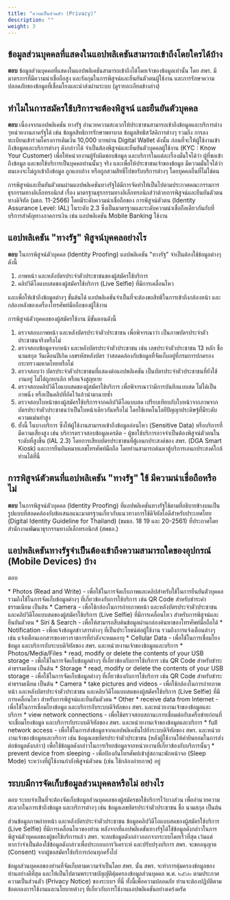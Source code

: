 ```yaml
---
title: "ความเป็นส่วนตัว (Privacy)"
description: ""
weight: 3
---
```



## ข้อมูลส่วนบุคคลที่แสดงในแอปพลิเคชันสามารถเข้าถึงโดยใครได้บ้าง

 **ตอบ** ข้อมูลส่วนบุคคลที่แสดงในแอปพลิเคชันสามารถเข้าถึงได้โดยเจ้าของข้อมูลเท่านั้น โดย สพร. มีมาตรการที่มีความน่าเชื่อถือสูง และรัดกุมในการพิสูจน์และยืนยันตัวตนผู้ใช้งาน และการรักษาความปลอดภัยของข้อมูลที่เชื่อมโยงและนำส่งผ่านระบบ (ดูรายละเอียดข้างล่าง)

## ทำไมในการสมัครใช้บริการจะต้องพิสูจน์ และยืนยันตัวบุคคล

**ตอบ** เนื่องจากแอปพลิเคชัน ทางรัฐ อำนวยความสะดวกให้ประชาชนสามารถเข้าถึงข้อมูลและบริการต่าง ๆหน่วยงานภาครัฐได้ เช่น ข้อมูลสิทธิการรักษาพยาบาล ข้อมูลสิทธิสวัสดิการต่างๆ รวมถึง การลงทะเบียนเข้าร่วมโครงการเติมเงิน 10,000 บาทผ่าน Digital Wallet ดังนั้น ก่อนที่จะให้ผู้ใช้งานเข้าถึงข้อมูลและบริการต่างๆ ดังกล่าวได้ จำเป็นต้องพิสูจน์และยืนยันตัวบุคคลผู้ใช้งาน (KYC : Know Your Customer) เพื่อให้หน่วยงานผู้รับผิดชอบข้อมูล และบริการในแต่ละเรื่องมั่นใจได้ว่า ผู้ที่ขอเข้าถึงข้อมูล และขอใช้บริการเป็นบุคคลท่านนั้นๆ จริง และเพื่อให้ประชาชนเจ้าของข้อมูล มีความมั่นใจได้ว่า ตนเองจะไม่ถูกเข้าถึงข้อมูล ถูกแอบอ้าง หรือถูกสวมสิทธิ์ไปขอรับบริการต่างๆ โดยบุคคลอื่นที่ไม่ใช่ตน

การพิสูจน์และยืนยันตัวตนผ่านแอปพลิเคชันทางรัฐได้มีการจัดทำให้เป็นไปตามประกาศคณะกรรมการธุรกรรมทางอิเล็กทรอนิกส์ เรื่อง มาตรฐานธุรกรรมทางอิเล็กทรอนิกส์ว่าด้วยการพิสูจน์และยืนยันตัวตนทางดิจิทัล (มธอ. 11-2566) โดยมีระดับความน่าเชื่อถือของ การพิสูจน์ตัวตน (Identity Assurance Level: IAL) ในระดับ 2.3 ซึ่งเป็นมาตรฐานและระดับความน่าเชื่อถือเดียวกันกับที่ บริการสำคัญทางภาคการเงิน เช่น แอปพลิเคชัน Mobile Banking ใช้งาน

## แอปพลิเคชัน "ทางรัฐ" พิสูจน์บุคคลอย่างไร

**ตอบ** ในการพิสูจน์ตัวบุคคล (Identity Proofing) แอปพลิเคชัน "ทางรัฐ" จำเป็นต้องใช้ข้อมูลต่างๆ ดังนี้

1. ภาพหน้า และหลังบัตรประจำตัวประชาชนของผู้สมัครใช้บริการ
2. คลิปวิดีโอแบบสดของผู้สมัครใช้บริการ (Live Selfie) ที่มีการเคลื่อนไหว

และเพื่อให้เข้าถึงข้อมูลต่างๆ ขั้นต้นได้ แอปพลิเคชันจำเป็นที่จะต้องขอสิทธิในการเข้าถึงกล้องหน้า และกล้องหลังของเครื่องโทรศัพท์มือถือของผู้ใช้งาน

การพิสูจน์ตัวบุคคลของผู้สมัครใช้งาน มีขั้นตอนดังนี้

1. ตรวจสอบภาพหน้า และหลังบัตรประจำตัวประชาชน เพื่อพิจารณาว่า เป็นภาพบัตรประจำตัวประชาชนจริงหรือไม่
2. ตรวจสอบข้อมูลจากหน้า และหลังบัตรประจำตัวประชาชน เช่น เลขประจำตัวประชาชน 13 หลัก ชื่อ นามสกุล วันเดือนปีเกิด เลขรหัสหลังบัตร ว่าสอดคล้องกับข้อมูลที่จัดเก็บอยู่ที่กรมการปกครอง กระทรวงมหาดไทยหรือไม่
3. ตรวจสอบว่า บัตรประจำตัวประชาชนที่แสดงต่อแอปพลิเคชัน เป็นบัตรประจำตัวประชาชนที่ยังใช้งานอยู่ ไม่ได้ถูกยกเลิก หรือแจ้งสูญหาย
4. ตรวจสอบคลิปวิดีโอแบบสดของผู้สมัครใช้บริการ เพื่อพิจารณาว่ามีการบันทึกแบบสด ไม่ได้เป็นภาพนิ่ง หรือเป็นคลิปที่อัดไว้แล้วนำมาฉายซ้ำ
5. ตรวจสอบใบหน้าของผู้สมัครใช้บริการจากคลิปวิดีโอแบบสด เปรียบเทียบกับใบหน้าจากภาพจากบัตรประจำตัวประชาชนว่าเป็นใบหน้าเดียวกันหรือไม่ โดยใช้เทคโนโลยีปัญญาประดิษฐ์ที่มีระดับความแม่นยำสูง
6. ทั้งนี้ ในบางบริการ ซึ่งให้ผู้ใช้งานสามารถเข้าถึงข้อมูลอ่อนไหว (Sensitive Data) หรือบริการที่มีความเสี่ยงสูง เช่น บริการตรวจสอบข้อมูลเครดิต - ผู้ขอใช้บริการอาจจำเป็นต้องพิสูจน์ตัวตนในระดับที่สูงขึ้น (IAL 2.3) โดยการเสียบบัตรประชาชนที่ตู้เอนกประสงค์ของ สพร. (DGA Smart Kiosk) และการยืนยันหมายเลขโทรศัพท์มือถือ โดยท่านสามารถค้นหาตู้บริการเอนกประสงค์ใกล้ท่านได้ที่นี่

## การพิสูจน์ตัวตนที่แอปพลิเคชัน "ทางรัฐ" ใช้ มีความน่าเชื่อถือหรือไม่

**ตอบ** ในการพิสูจน์ตัวบุคคล (Identity Proofing) ที่แอปพลิเคชันทางรัฐใช้ตามที่อธิบายข้างบนเป็นรูปแบบที่สอดคล้องกับข้อเสนอแนะมาตรฐานเกี่ยวกับแนวทางการใช้ดิจิทัลไอดีสำหรับประเทศไทย (Digital Identity Guideline for Thailand) (ขมธอ. 18 19 และ 20-2561) ที่ประกาศโดย สำนักงานพัฒนาธุรกรรมทางอิเล็กทรอนิกส์ (สพธอ.)

## แอปพลิเคชันทางรัฐจำเป็นต้องเข้าถึงความสามารถใดของอุปกรณ์ (Mobile Devices) บ้าง
ตอบ

<Tabs>
    <TabItem label="iOS">
        * Photos (Read and Write) - เพื่อใช้ในการจัดเก็บภาพและคลิปสำหรับใช้ในการยืนยันตัวบุคคล รวมถึงใช้ในการจัดเก็บข้อมูลต่างๆ ที่เกี่ยวข้องกับการใช้บริการ เช่น QR Code สำหรับชำระค่าธรรมเนียม เป็นต้น
        * Camera - เพื่อใช้กล้องในการถ่ายภาพหน้า และหลังบัตรประจำตัวประชาชน และคลิปวิดีโอแบบสดของผู้สมัครใช้บริการ (Live Selfie) ที่มีการเคลื่อนไหว สำหรับการพิสูจน์และยืนยันตัวตน
        * Siri & Search - เพื่อให้สามารถสืบค้นข้อมูลผ่านกล่องค้นหาของโทรศัพท์มือถือได้
        * Notification - เพื่อแจ้งข้อมูลข่าวสารต่างๆ ที่เป็นประโยชน์ต่อผู้ใช้งาน รวมถึงการแจ้งเตือนต่างๆ เช่น แจ้งเตือนเอกสารของทางราชการที่กำลังจะหมดอายุ
        * Cellular Data - เพื่อใช้ในการเชื่อมโยงข้อมูล และบริการกับระบบดิจิทัลของ สพร. และหน่วยงานเจ้าของข้อมูลและบริการ
    </TabItem>
    <TabItem label="Android">
        * Photos/Media/Files
            * read, modify or delete the contents of your USB storage - เพื่อใช้ในการจัดเก็บข้อมูลต่างๆ ที่เกี่ยวข้องกับการใช้บริการ เช่น QR Code สำหรับชำระค่าธรรมเนียม เป็นต้น
        * Storage
            * read, modify or delete the contents of your USB storage - เพื่อใช้ในการจัดเก็บข้อมูลต่างๆ ที่เกี่ยวข้องกับการใช้บริการ เช่น QR Code สำหรับชำระค่าธรรมเนียม เป็นต้น
        * Camera
            * take pictures and videos - เพื่อใช้กล้องในการถ่ายภาพหน้า และหลังบัตรประจำตัวประชาชน และคลิบวิดีโอแบบสดของผู้สมัครใช้บริการ (Live Selfie) ที่มีการเคลื่อนไหว สำหรับการพิสูจน์และยืนยันตัวตน
        * Other
            * receive data from Internet - เพื่อใช้ในการเชื่อมโยงข้อมูล และบริการกับระบบดิจิทัลของ สพร. และหน่วยงานเจ้าของข้อมูลและบริการ
            * view network connections - เพื่อใช้ตรวจสอบสถานะการเชื่อมต่อกับเครือข่ายก่อนที่จะเชื่อมโยงข้อมูล และบริการกับระบบดิจิทัลของ สพร. และหน่วยงานเจ้าของข้อมูลและบริการ
            * full network access - เพื่อใช้ในการส่งข้อมูลจากแอปพลิเคชันไปยังระบบดิจิทัลของ สพร. และหน่วยงานเจ้าของข้อมูลและบริการ เช่น ข้อมูลเลขบัตรประจำตัวประชาชน (หลังผู้ใช้งานให้คำยินยอมในการส่งต่อข้อมูลดังกล่าว) เพื่อใช้ข้อมูลดังกล่าวในการเรียกข้อมูลจากหน่วยงานที่เกี่ยวข้องกับบริการนั้นๆ 
            * prevent device from sleeping - เพื่อป้องกันโทรศัพท์เข้าสู่สถานะพักหน้าจอ (Sleep Mode) ระหว่างที่ผู้ใช้งานกำลังพิสูจน์ตัวตน (เช่น ใช้กล้องถ่ายภาพ) อยู่
    </TabItem>
</Tabs>

## ระบบมีการจัดเก็บข้อมูลส่วนบุคคลหรือไม่ อย่างไร
ตอบ     ระบบจำเป็นที่จะต้องจัดเก็บข้อมูลส่วนบุคคลของผู้สมัครขอใช้บริการไว้บางส่วน เพื่ออำนวยความสะดวกในการเข้าถึงข้อมูล และบริการต่างๆ เช่น ข้อมูลเลขบัตรประจำตัวประชาชน ชื่อ นามสกุล เป็นต้น

ส่วนข้อมูลภาพถ่ายหน้า และหลังบัตรประจำตัวประชาชน ข้อมูลคลิปวิดีโอแบบสดของผู้สมัครใช้บริการ (Live Selfie) ที่มีการเคลื่อนไหวของท่าน หลังจากที่แอปพลิเคชันทางรัฐได้ใช้ข้อมูลดังกล่าวในการพิสูจน์ตัวบุคคลของผู้ขอใช้บริการแล้ว สพร. จะลบข้อมูลดังกล่าวออกจากระบบโดยเร็วที่สุด เว้นแต่หากว่าจำเป็นต้องใช้ข้อมูลดังกล่าวเพื่อประกอบการวิเคราะห์ และปรับปรุงบริการ สพร. จะขออนุญาต (Consent) จากผู้ขอสมัครใช้บริการก่อนทุกครั้งไป

ข้อมูลส่วนบุคคลของท่านที่จัดเก็บตามความจำเป็นโดย สพร. นั้น สพร. จะทำการคุ้มครองข้อมูลของท่านอย่างดีที่สุด และให้เป็นไปตามพระราชบัญญัติคุ้มครองข้อมูลส่วนบุคคล พ.ศ. ๒๕๖๒ ตามประกาศความเป็นส่วนตัว (Privacy Notice) ของระบบฯ ที่นี่ ทั้งนี้เพื่อความปลอดภัย ท่านจะต้องปฏิบัติตามข้อตกลงการใช้งานและนโยบายต่างๆ ที่เกี่ยวกับการใช้งานแอปพลิเคชันอย่างเคร่งครัด